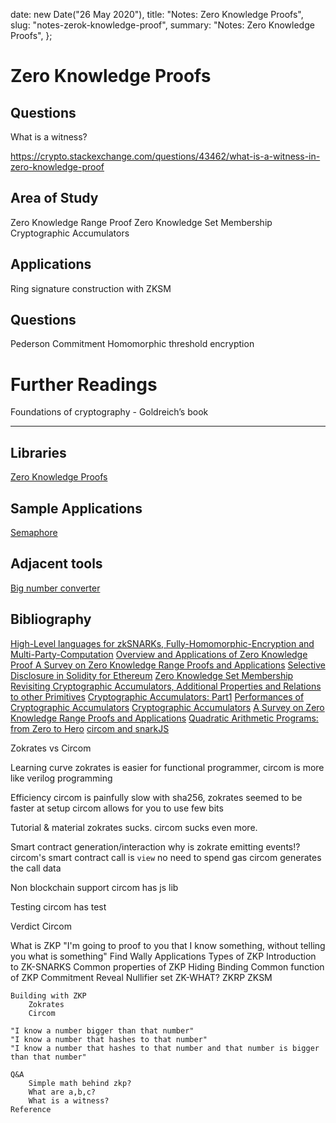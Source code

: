 
  date: new Date("26 May 2020"),
  title: "Notes: Zero Knowledge Proofs",
  slug: "notes-zerok-knowledge-proof",
  summary: "Notes: Zero Knowledge Proofs",
};

# Zero Knowledge Proofs

## Questions

What is a witness?

https://crypto.stackexchange.com/questions/43462/what-is-a-witness-in-zero-knowledge-proof

## Area of Study

Zero Knowledge Range Proof
Zero Knowledge Set Membership
Cryptographic Accumulators

## Applications

Ring signature construction with ZKSM

## Questions

Pederson Commitment
Homomorphic threshold encryption

# Further Readings

Foundations of cryptography - Goldreich’s book

---

## Libraries

[Zero Knowledge Proofs](https://github.com/ing-bank/zkrp)

## Sample Applications

[Semaphore](https://semaphore.appliedzkp.org/)

## Adjacent tools

[Big number converter](https://www.mobilefish.com/services/big_number/big_number.php)

## Bibliography

[High-Level languages for zkSNARKs, Fully-Homomorphic-Encryption and Multi-Party-Computation](https://harryr.github.io/zklangs/)
[Overview and Applications of Zero Knowledge Proof ](http://ijcsn.org/IJCSN-2019/8-5/Overview-and-Applications-of-Zero-Knowledge-Proof-ZKP.pdf)
[A Survey on Zero Knowledge Range Proofs and Applications](https://www.ingwb.com/media/3013866/a-survey-on-zero-knowledge-range-proofs-and-applications.pdf)
[Selective Disclosure in Solidity for Ethereum](https://medium.com/robhitchens/selective-disclosure-with-proof-f6a1ac7be978)
[Zero Knowledge Set Membership](https://www.ingwb.com/media/2667856/zero-knowledge-set-membership.pdf)
[Revisiting Cryptographic Accumulators, Additional Properties and Relations to other Primitives](https://eprint.iacr.org/2015/087.pdf)
[Cryptographic Accumulators: Part1](https://medium.com/@panghalamit/cryptographic-accumulators-part1-3f23172d3fec)
[Performances of Cryptographic Accumulators](https://hal.archives-ouvertes.fr/hal-00999432/document)
[Cryptographic Accumulators](https://medium.com/@aurelcode/cryptographic-accumulators-da3aa4561d77)
[A Survey on Zero Knowledge Range Proofs and Applications](https://arxiv.org/pdf/1907.06381.pdf)
[Quadratic Arithmetic Programs: from Zero to Hero](https://medium.com/@VitalikButerin/quadratic-arithmetic-programs-from-zero-to-hero-f6d558cea649)
[circom and snarkJS](https://iden3.readthedocs.io/en/latest/_downloads/a765838f66c398a1a753401feb3310f9/circom_and_snarkJS.pdf)


Zokrates vs Circom

Learning curve
    zokrates is easier for functional programmer, circom is more like verilog programming

Efficiency
    circom is painfully slow with sha256, zokrates seemed to be faster at setup
    circom allows for you to use few bits 

Tutorial & material
    zokrates sucks. circom sucks even more.


Smart contract generation/interaction
    why is zokrate emitting events!?
    circom's smart contract call is `view` no need to spend gas
    circom generates the call data

Non blockchain support
    circom has js lib

Testing
    circom has test

Verdict
    Circom


What is ZKP
    "I'm going to proof to you that I know something, without telling you what is something"
    Find Wally
    Applications
    Types of ZKP
    Introduction to ZK-SNARKS
    Common properties of ZKP
        Hiding
        Binding
    Common function of ZKP
        Commitment
        Reveal
        Nullifier set
    ZK-WHAT?
        ZKRP
        ZKSM

    Building with ZKP
        Zokrates
        Circom

    "I know a number bigger than that number"
    "I know a number that hashes to that number"
    "I know a number that hashes to that number and that number is bigger than that number"

    Q&A
        Simple math behind zkp?
        What are a,b,c?
        What is a witness?
    Reference

